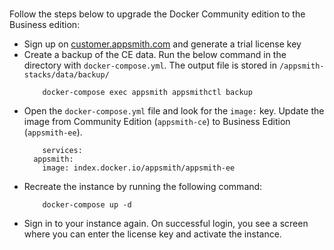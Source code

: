 # 

<HideElements/>

Follow the steps below to upgrade the Docker Community edition to the Business edition:

<ul class="circle"> 
<li> Sign up on <a href="http://customer.appsmith.com/">customer.appsmith.com</a> and generate a trial license key </li>

<li> Create a backup of the CE data. Run the below command in the directory with <code>docker-compose.yml</code>. The output file is stored in <code>/appsmith-stacks/data/backup/</code>

        docker-compose exec appsmith appsmithctl backup
</li>

<li> Open the <code>docker-compose.yml</code> file and look for the <code>image:</code> key. Update the image from Community Edition (<code>appsmith-ce</code>) to Business Edition (<code>appsmith-ee</code>).

        services:
      appsmith:
        image: index.docker.io/appsmith/appsmith-ee
  </li>
<li> Recreate the instance by running the following command:

        docker-compose up -d
</li>
<li>Sign in to your instance again. On successful login, you see a screen where you can enter the license key and activate the instance. </li>

</ul>
